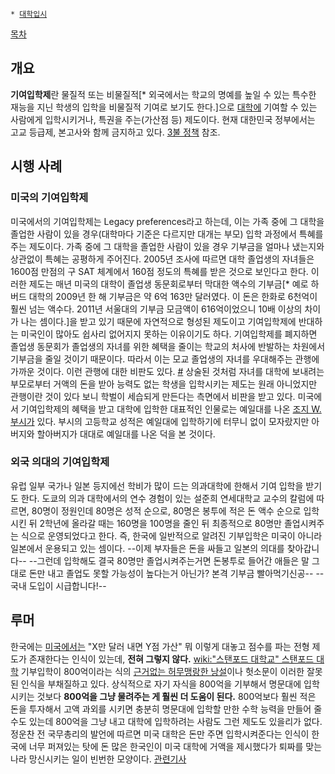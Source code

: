  * [[대학입시]]
[[목차]]
== 개요 ==
'''기여입학제'''란 물질적 또는 비물질적[* 외국에서는 학교의 명예를 높일 수 있는 특수한 재능을 지닌 학생의 입학을 비물질적 기여로 보기도 한다.]으로 [[대학]]에 기여할 수 있는 사람에게 입학시키거나, 특권을 주는(가산점 등) 제도이다. 
현재 대한민국 정부에서는 고교 등급제, 본고사와 함께 금지하고 있다. [[3불 정책]] 참조.
== 시행 사례 ==
=== 미국의 기여입학제 ===
미국에서의 기여입학제는 Legacy preferences라고 하는데, 이는 가족 중에 그 대학을 졸업한 사람이 있을 경우(대학마다 기준은 다르지만 대개는 부모) 입학 과정에서 특혜를 주는 제도이다. 가족 중에 그 대학을 졸업한 사람이 있을 경우 기부금을 얼마나 냈는지와 상관없이 특혜는 공평하게 주어진다. 2005년 조사에 따르면 대학 졸업생의 자녀들은 1600점 만점의 구 SAT 체계에서 160점 정도의 특혜를 받은 것으로 보인다고 한다. 이러한 제도는 매년 미국의 대학이 졸업생 동문회로부터 막대한 액수의 기부금[* 예로 하버드 대학의 2009년 한 해 기부금은 약 6억 163만 달러였다. 이 돈은 한화로 6천억이 훨씬 넘는 액수다. 2011년 서울대의 기부금 모금액이 616억이었으니 10배 이상의 차이가 나는 셈이다.]을 받고 있기 때문에 자연적으로 형성된 제도이고 기여입학제에 반대하는 미국인이 많아도 쉽사리 없어지지 못하는 이유이기도 하다. 기여입학제를 폐지하면 졸업생 동문회가 졸업생의 자녀를 위한 혜택을 줄이는 학교의 처사에 반발하는 차원에서 기부금을 줄일 것이기 때문이다. 따라서 이는 모교 졸업생의 자녀를 우대해주는 관행에 가까운 것이다.
이런 관행에 대한 비판도 있다. [http://www.aladin.co.kr/shop/wproduct.aspx?ISBN=8970908226 #] 상술된 것처럼 자녀를 대학에 보내려는 부모로부터 거액의 돈을 받아 능력도 없는 학생을 입학시키는 제도는 원래 아니었지만 관행이란 것이 있다 보니 학벌이 세습되게 만든다는 측면에서 비판을 받고 있다.
미국에서 기여입학제의 혜택을 받고 대학에 입학한 대표적인 인물로는 예일대를 나온 [[조지 W. 부시]]가 있다. 부시의 고등학교 성적은 예일대에 입학하기에 터무니 없이 모자랐지만 아버지와 할아버지가 대대로 예일대를 나온 덕을 본 것이다.

=== 외국 의대의 기여입학제 ===
유럽 일부 국가나 일본 등지에선 학비가 많이 드는 의과대학에 한해서 기여 입학을 받기도 한다. 도쿄의 의과 대학에서의 연수 경험이 있는 설준희 연세대학교 교수의 칼럼에 따르면, 80명이 정원인데 80명은 성적 순으로, 80명은 봉투에 적은 돈 액수 순으로 입학시킨 뒤 2학년에 올라갈 때는 160명을 100명을 줄인 뒤 최종적으로 80명만 졸업시켜주는 식으로 운영되었다고 한다. 즉, 한국에 일반적으로 알려진 기부입학은 미국이 아니라 일본에서 운용되고 있는 셈이다.
--이제 부자들은 돈을 싸들고 일본의 의대를 찾아갑니다--
--그런데 입학해도 결국 80명만 졸업시켜주는거면 돈봉투로 들어간 애들은 말 그대로 돈만 내고 졸업도 못할 가능성이 높다는거 아닌가? 본격 기부금 빨아먹기신공-- --국내 도입이 시급합니다!--

== 루머 ==
한국에는 [[미국]]에서는 "X만 달러 내면 Y점 가산" 뭐 이렇게 대놓고 점수를 파는 전형 제도가 존재한다는 인식이 있는데, '''전혀 그렇지 않다.''' [[wiki:"스탠포드 대학교" 스탠포드 대학]] 기부입학이 800억이라는 식의 [http://orbi.kr/bbs/board.php?bo_table=united&wr_id=3087128 근거없는 허무맹랑한 낭설]이나 헛소문이 이러한 잘못된 인식을 부채질하고 있다. 상식적으로 자기 자식을 800억을 기부해서 명문대에 입학시키는 것보다 '''800억을 그냥 물려주는 게 훨씬 더 도움이 된다.''' 800억보다 훨씬 적은 돈을 투자해서 고액 과외를 시키면 충분히 명문대에 입학할 만한 수학 능력을 만들어 줄 수도 있는데 800억을 그냥 내고 대학에 입학하려는 사람도 그런 제도도 있을리가 없다. 정운찬 전 국무총리의 발언에 따르면 미국 대학은 돈만 주면 입학시켜준다는 인식이 한국에 너무 퍼져있는 탓에 돈 많은 한국인이 미국 대학에 거액을 제시했다가 퇴짜를 맞는 나라 망신시키는 일이 빈번한 모양이다. [http://news.hankooki.com/lpage/economy/201106/h2011062916223021500.htm 관련기사]

